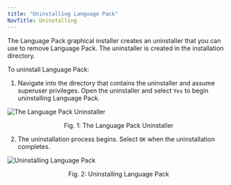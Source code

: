 ```yaml
---
title: "Uninstalling Language Pack"
NavTitle: Uninstalling
---
```



The Language Pack graphical installer creates an uninstaller that you can use to remove Language Pack. The uninstaller is created in the installation directory.

To uninstall Language Pack:

1.  Navigate into the directory that contains the uninstaller and assume superuser privileges. Open the uninstaller and select `Yes` to begin uninstalling Language Pack.

![The Language Pack Uninstaller](images/uninstall_lp1.png)

<div style="text-align: center"> Fig. 1: The Language Pack Uninstaller </div>


2.  The uninstallation process begins. Select `OK` when the uninstallation completes.

![Uninstalling Language Pack](images/uninstall_lp2.png)

<div style="text-align: center"> Fig. 2: Uninstalling Language Pack </div>